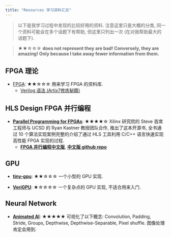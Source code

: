 ```yaml
---
title: "Resources 学习资料汇总"
---
```


> 以下是我学习过程中发现的比较好用的资料. 注意这里只是大概的分类, 同一个资料可能会在多个话题下有帮助, 但这里只列出一次 (在对我帮助最大的话题下).

> ★★☆☆☆ **does not represent they are bad! Conversely, they are amazing! Only because I take away fewer information from them.**

<!-- Copy this: ★★★★★☆☆☆☆☆ -->

## FPGA 理论

- [FPGA](https://github.com/LeiWang1999/FPGA?tab=readme-ov-file): ★★☆☆☆ 用来学习 FPGA 的资料库.
    - [Verilog 语法 (Artix7修炼秘籍)](https://leiblog.wang/static/FPGA/books/00《Artix7修炼秘籍》-MIA701第一季.pdf)

## HLS Design FPGA 并行编程

- [**Parallel Programming for FPGAs**](https://kastner.ucsd.edu/hlsbook/): ★★★★☆ Xilinx 研究院的 Steve 首席工程师与 UCSD 的 Ryan Kastner 教授团队合作, 推出了这本开源书, 全书通过 10 个算法实现案例完整的介绍了通过 HLS 工具利用 C/C++ 语言快速实现高性能 FPGA 实现的过程.
    - [**FPGA 并行编程中文版**](https://xupsh.github.io/pp4fpgas-cn/01-Introduction.html), [**中文版 github repo**](https://github.com/xupsh/pp4fpgas-cn?tab=readme-ov-file)


## GPU

- [**tiny-gpu**](https://github.com/adam-maj/tiny-gpu): ★★☆☆☆ 一个小型的 GPU 实现.

- [**VeriGPU**](https://github.com/hughperkins/VeriGPU): ★☆☆☆☆ 一个复杂点的 GPU 实现, 不适合用来入门.

## Neural Network

- [**Animated AI**](https://animatedai.github.io): ★★★★★ 可视化了以下概念: Convolution, Padding, Stride, 
Groups, Depthwise, Depthwise-Separable, Pixel shuffle. 图像处理肯定会用到.